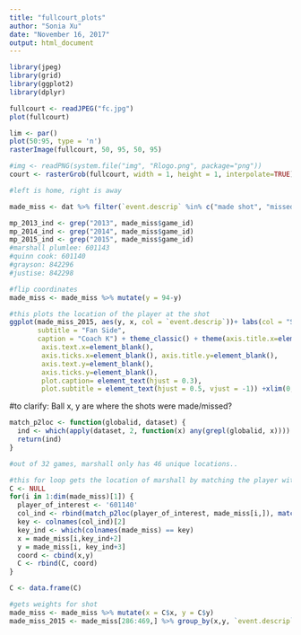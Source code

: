 ```yaml
---
title: "fullcourt_plots"
author: "Sonia Xu"
date: "November 16, 2017"
output: html_document
---
```

<!-- # get Harden's movements
harden = df[df.player_name=="James Harden"]
# read in the court png file
court = plt.imread("fullcourt.png")
plt.figure(figsize=(15, 11.5))

# Plot the movemnts as scatter plot
# using a colormap to show change in game clock
plt.scatter(harden.x_loc, harden.y_loc, c=harden.game_clock,
            cmap=plt.cm.Blues, s=1000, zorder=1)
# Darker colors represent moments earlier on in the game
cbar = plt.colorbar(orientation="horizontal")
cbar.ax.invert_xaxis()

# This plots the court
# zorder=0 sets the court lines underneath Harden's movements
# extent sets the x and y axis values to plot the image within.
# The original animation plots in the SVG coordinate space
# which has x=0, and y=0 at the top left.
# So, we set the axis values the same way in this plot.
# In the list we pass to extent 0,94 representing the x-axis 
# values and 50,0 representing the y-axis values
plt.imshow(court, zorder=0, extent=[0,94,50,0])

# extend the x-values beyond the court b/c Harden
# goes out of bounds
plt.xlim(0,101)


plt.show()--->
```r
library(jpeg)
library(grid)
library(ggplot2)
library(dplyr)
```

```r
fullcourt <- readJPEG("fc.jpg")
plot(fullcourt)

lim <- par()
plot(50:95, type = 'n')
rasterImage(fullcourt, 50, 95, 50, 95)
```

```r
#img <- readPNG(system.file("img", "Rlogo.png", package="png"))
court <- rasterGrob(fullcourt, width = 1, height = 1, interpolate=TRUE)

#left is home, right is away

made_miss <- dat %>% filter(`event.descrip` %in% c("made shot", "missed shot")) %>% filter(`global.player.id` == '601140') #%>% group_by(p5_x, p5_y) %>% summarise(weight = n())  #duke vs syracuse

mp_2013_ind <- grep("2013", made_miss$game_id) 
mp_2014_ind <- grep("2014", made_miss$game_id) 
mp_2015_ind <- grep("2015", made_miss$game_id)
#marshall plumlee: 601143
#quinn cook: 601140
#grayson: 842296
#justise: 842298

#flip coordinates
made_miss <- made_miss %>% mutate(y = 94-y)

#this plots the location of the player at the shot
ggplot(made_miss_2015, aes(y, x, col = `event.descrip`))+ labs(col = "Shot Outcome") + annotation_custom(court, xmin=0, xmax=94, ymin=0, ymax=50) + geom_point(shape = 9, size = 3) + scale_colour_manual(values=c("missed shot"="firebrick1", "made shot"="royalblue4")) + labs(title ="Quinn Cook's Shot Chart in 2015",
       subtitle = "Fan Side",
       caption = "Coach K") + theme_classic() + theme(axis.title.x=element_blank(),
        axis.text.x=element_blank(),
        axis.ticks.x=element_blank(), axis.title.y=element_blank(),
        axis.text.y=element_blank(),
        axis.ticks.y=element_blank(),
        plot.caption= element_text(hjust = 0.3), 
        plot.subtitle = element_text(hjust = 0.5, vjust = -1)) +xlim(0,94) +ylim(0,50)
```


#to clarify:
Ball x, y are where the shots were made/missed?

```r
match_p2loc <- function(globalid, dataset) {
  ind <- which(apply(dataset, 2, function(x) any(grepl(globalid, x))))
  return(ind)
}

#out of 32 games, marshall only has 46 unique locations..

#this for loop gets the location of marshall by matching the player with the ball with player locations
C <- NULL
for(i in 1:dim(made_miss)[1]) {
  player_of_interest <- '601140'
  col_ind <- rbind(match_p2loc(player_of_interest, made_miss[i,]), match_p2loc(player_of_interest, made_miss[i,])) 
  key <- colnames(col_ind)[2]
  key_ind <- which(colnames(made_miss) == key)
  x = made_miss[i,key_ind+2]
  y = made_miss[i, key_ind+3]
  coord <- cbind(x,y)
  C <- rbind(C, coord)
}

C <- data.frame(C)

#gets weights for shot
made_miss <- made_miss %>% mutate(x = C$x, y = C$y) 
made_miss_2015 <- made_miss[286:469,] %>% group_by(x,y, `event.descrip`) %>% summarise(weight= n())
```